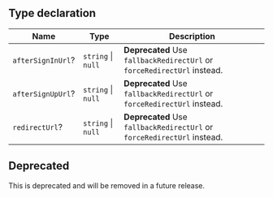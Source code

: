 ## Type declaration

| Name                                          | Type               | Description                                                             |
| --------------------------------------------- | ------------------ | ----------------------------------------------------------------------- |
| <a id="aftersigninurl"></a> `afterSignInUrl`? | `string` \| `null` | **Deprecated** Use `fallbackRedirectUrl` or `forceRedirectUrl` instead. |
| <a id="aftersignupurl"></a> `afterSignUpUrl`? | `string` \| `null` | **Deprecated** Use `fallbackRedirectUrl` or `forceRedirectUrl` instead. |
| <a id="redirecturl"></a> `redirectUrl`?       | `string` \| `null` | **Deprecated** Use `fallbackRedirectUrl` or `forceRedirectUrl` instead. |

## Deprecated

This is deprecated and will be removed in a future release.
